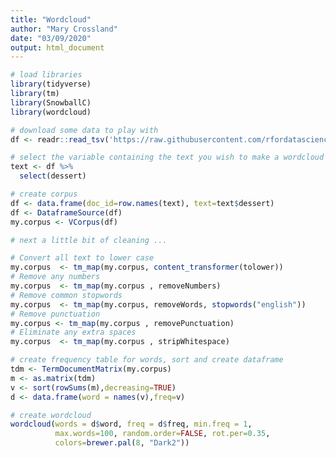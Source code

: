 ```yaml
---
title: "Wordcloud"
author: "Mary Crossland"
date: "03/09/2020"
output: html_document
---
```



```r

# load libraries 
library(tidyverse)
library(tm)
library(SnowballC)
library(wordcloud)

# download some data to play with 
df <- readr::read_tsv('https://raw.githubusercontent.com/rfordatascience/tidytuesday/master/data/2020/2020-08-25/chopped.tsv')


```

```r

# select the variable containing the text you wish to make a wordcloud using
text <- df %>%
  select(dessert)

# create corpus
df <- data.frame(doc_id=row.names(text), text=text$dessert)
df <- DataframeSource(df)
my.corpus <- VCorpus(df)

# next a little bit of cleaning ...

# Convert all text to lower case
my.corpus  <- tm_map(my.corpus, content_transformer(tolower))
# Remove any numbers
my.corpus  <- tm_map(my.corpus , removeNumbers)
# Remove common stopwords
my.corpus  <- tm_map(my.corpus, removeWords, stopwords("english"))
# Remove punctuation
my.corpus <- tm_map(my.corpus , removePunctuation)
# Eliminate any extra spaces
my.corpus  <- tm_map(my.corpus , stripWhitespace)

# create frequency table for words, sort and create dataframe
tdm <- TermDocumentMatrix(my.corpus)
m <- as.matrix(tdm)
v <- sort(rowSums(m),decreasing=TRUE)
d <- data.frame(word = names(v),freq=v)

# create wordcloud
wordcloud(words = d$word, freq = d$freq, min.freq = 1,
          max.words=100, random.order=FALSE, rot.per=0.35, 
          colors=brewer.pal(8, "Dark2"))

```

